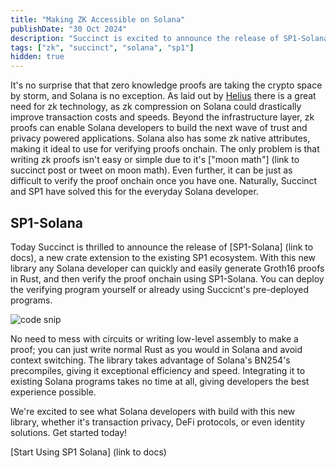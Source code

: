 ```yaml
---
title: "Making ZK Accessible on Solana"
publishDate: "30 Oct 2024"
description: "Succinct is excited to announce the release of SP1-Solana, allowing any Solana developer to generate and verify proofs onchain."
tags: ["zk", "succinct", "solana", "sp1"]
hidden: true
---
```


It's no surprise that that zero knowledge proofs are taking the crypto space by storm, and Solana is no exception. As laid out by [Helius](https://www.helius.dev/blog/zero-knowledge-proofs-its-applications-on-solana) there is a great need for zk technology, as zk compression on Solana could drastically improve transaction costs and speeds. Beyond the infrastructure layer, zk proofs can enable Solana developers to build the next wave of trust and privacy powered applications. Solana also has some zk native attributes, making it ideal to use for verifying proofs onchain. The only problem is that writing zk proofs isn't easy or simple due to it's ["moon math"] (link to succinct post or tweet on moon math). Even further, it can be just as difficult to verify the proof onchain once you have one. Naturally, Succinct and SP1 have solved this for the everyday Solana developer.

## SP1-Solana

Today Succinct is thrilled to announce the release of [SP1-Solana] (link to docs), a new crate extension to the existing SP1 ecosystem. With this new library any Solana developer can quickly and easily generate Groth16 proofs in Rust, and then verify the proof onchain using SP1-Solana. You can deploy the verifying program yourself or already using Succicnt's pre-deployed programs.

![code snip](https://cdn.stevedylan.dev/files/bafkreiahefeafznqikuqgytllmvq4kvf7yubjgua67gn2t2xlk6dknigr4)

No need to mess with circuits or writing low-level assembly to make a proof; you can just write normal Rust as you would in Solana and avoid context switching. The library takes advantage of Solana's BN254's precompiles, giving it exceptional efficiency and speed. Integrating it to existing Solana programs takes no time at all, giving developers the best experience possible.

We're excited to see what Solana developers with build with this new library, whether it's transaction privacy, DeFi protocols, or even identity solutions. Get started today!

[Start Using SP1 Solana] (link to docs)
